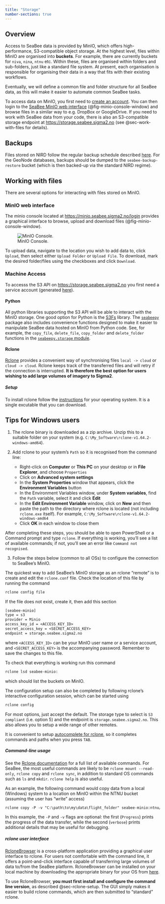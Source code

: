 ```yaml
---
title: "Storage"
number-sections: true
---
```


## Overview {#sec-overview}

Access to SeaBee data is provided by MinIO, which offers high-performance, S3-compatible object storage. At the highest level, files within MinIO are organised into **buckets**. For example, there are currently buckets for `niva`, `nina`, `ntnu` etc. Within these, files are organised within folders and sub-folders, just like a standard file system. At present, each organisation is responsible for organising their data in a way that fits with their existing workflows. 

:::{.callout-note}
Eventually, we will define a common file and folder structure for all SeaBee data, as this will make it easier to automate common SeaBee tasks.
:::

To access data on MinIO, you first need to [create an account](./login.qmd#sec-minio). You can then login to the [SeaBee MinIO web interface](https://minio.seabee.sigma2.no/login) (@fig-minio-console-window) and browse files in a similar way to e.g. DropBox or GoogleDrive. If you need to work with SeaBee data from your code, there is also an S3-compatible storage endpoint at <https://storage.seabee.sigma2.no> (see @sec-work-with-files for details). 

## Backups {#sec-backups}

 Files stored on NIRD follow the regular backup schedule described [here](https://documentation.sigma2.no/files_storage/backup.html#nird). For the GeoNode databases, backups should be dumped to the `seabee-backup-restore` bucket (which is then backed-up via the standard NIRD regime).

## Working with files {#sec-work-with-files}

There are several options for interacting with files stored on MinIO.

### MinIO web interface {#sec-minio-ui}
 
 The minio console located at <https://minio.seabee.sigma2.no/login> provides a graphical interface to browse, upload and download files (@fig-minio-console-window). 
 
 ![MinIO Console.](./images/minio_console_window.png){#fig-minio-console-window}

 To upload data, navigate to the location you wish to add data to, click `Upload`, then select either `Upload Folder` or `Upload File`. To download, mark the desired folder/files using the checkboxes and click `Download`.

### Machine Access {#sec-machine-access}

To accesss the S3 API on <https://storage.seabee.sigma2.no> you first need a service account (generated [here](https://minio.seabee.sigma2.no/identity/account)).

#### Python {#sec-python}

 All python libraries supporting the S3 API will be able to interact with the MinIO storage. One good option for Python is the [S3Fs](https://s3fs.readthedocs.io/en/latest/) library. The [`seabeepy`](https://github.com/SeaBee-no/seabeepy) package also includes convenience functions designed to make it easier to manipulate SeaBee data hosted on MinIO from Python code. See, for example, the `copy_file`, `delete_file`, `copy_folder` and `delete_folder` functions in the [`seabeepy.storage` module](https://github.com/SeaBee-no/seabeepy/blob/main/seabeepy/storage.py).

#### Rclone {#sec-rclone}

[Rclone](https://rclone.org/) provides a convenient way of synchronising files `local -> cloud` or `cloud -> cloud`. Rclone keeps track of the transferred files and will retry if the connection is interrupted. **It is therefore the best option for users wishing to add large volumes of imagery to Sigma2**.

##### Setup {#sec-rclone-setup}

To install rclone follow the [instructions](https://rclone.org/install/) for your operating system. It is a single excutable that you can download.

::: {.callout-tip}
## Tips for Windows users

 1. The rclone binary is downloaded as a zip archive. Unzip this to a suitable folder on your system (e.g. `C:\My_Software\rclone-v1.64.2-windows-amd64`).

 2. Add rclone to your system's `Path` so it is recognised from the command line:
    * Right-click on **Computer** or **This PC** on your desktop or in **File Explorer**, and choose `Properties`
    * Click on **Advanced system settings**
    * In the **System Properties** window that appears, click the **Environment Variables** button
    * In the Environment Variables window, under **System variables**, find the `Path` variable, select it and click **Edit**
    * In the **Edit Environment Variable** window, click on **New** and then paste the path to the directory where rclone is located (not including `rclone.exe` itself). For example, `C:\My_Software\rclone-v1.64.2-windows-amd64`
    * Click **OK** in each window to close them

After completing these steps, you should be able to open PowerShell or a Command prompt and type `rclone`. If everything is working, you’ll see a list of available commands; if not, you'll see an error like `Command not recognised`.

 3. Follow the steps below (common to all OSs) to configure the connection to SeaBee's MinIO.
:::

The quickest way to add SeaBee's MinIO storage as an rclone "remote" is to create and edit the `rclone.conf` file. Check the location of this file by running the command

 ```bash
 rclone config file
 ```

If the file does not exist, create it, then add this section

 ```txt
 [seabee-minio]
type = s3
provider = Minio
access_key_id = <ACCESS_KEY_ID>
secret_access_key = <SECRET_ACCESS_KEY>
endpoint = storage.seabee.sigma2.no
```   

where `<ACCESS_KEY_ID>` can be your MinIO user name or a service account, and `<SECRET_ACCESS_KEY>` is the accompanying password. Remember to save the changes to this file.

To check that everything is working run this command

```bash
rclone lsd seabee-minio:
```

which should list the buckets on MinIO.

The configuration setup can also be completed by following rclone's interactive configuration session, which can be started using

```bash
rclone config
```

For most options, just accept the default. The storage type to select is `S3 compliant` (i.e. option 5) and the endpoint is `storage.seabee.sigma2.no`. This also allows you to setup a wide range of other remotes. 

::: {.callout-tip}
It is convenient to setup [autocomplete for rclone](https://rclone.org/commands/rclone_genautocomplete/), so it completes commands and paths when you press `TAB`.
:::

##### Command-line usage {#sec-rclone-usage}

See the [Rclone documentation](https://rclone.org/docs/) for a full list of available commands. For SeaBee, the most useful commands are likely to be `rclone mount --read-only`, `rclone copy` and `rclone sync`, in addition to standard OS commands such as `ls` and `mkdir`. `rclone help` is also useful.

As an example, the following command would copy data from a local (Windows) system to a location on MinIO within the NTNU bucket (assuming the user has "write" access)

```txt
rclone copy -P -v "C:\path\to\my\data\flight_folder" seabee-minio:ntnu/2022/flight_folder
```

In this example, the `-P` and `-v` flags are optional: the first (`Progress`) prints the progress of the data transfer, while the second (`verbose`) prints additional details that may be useful for debugging.

##### rclone user interface {#sec-rclone-gui}

[RcloneBrowser](https://kapitainsky.github.io/RcloneBrowser/) is a cross-platform application providing a graphical user interface to rclone. For users not comfortable with the command line, it offers a point-and-click interface capable of transferring large volumes of data to/from the SeaBee platform. RcloneBrowser can be installed on your local machine by downloading the appropriate binary for your OS from [here](https://github.com/kapitainsky/RcloneBrowser/releases).

::: {.callout-important}
To use RcloneBrowser, **you must first install and configure the command line version**, as described @sec-rclone-setup. The GUI simply makes it easier to build rclone commands, which are then submitted to "standard" rclone.
:::